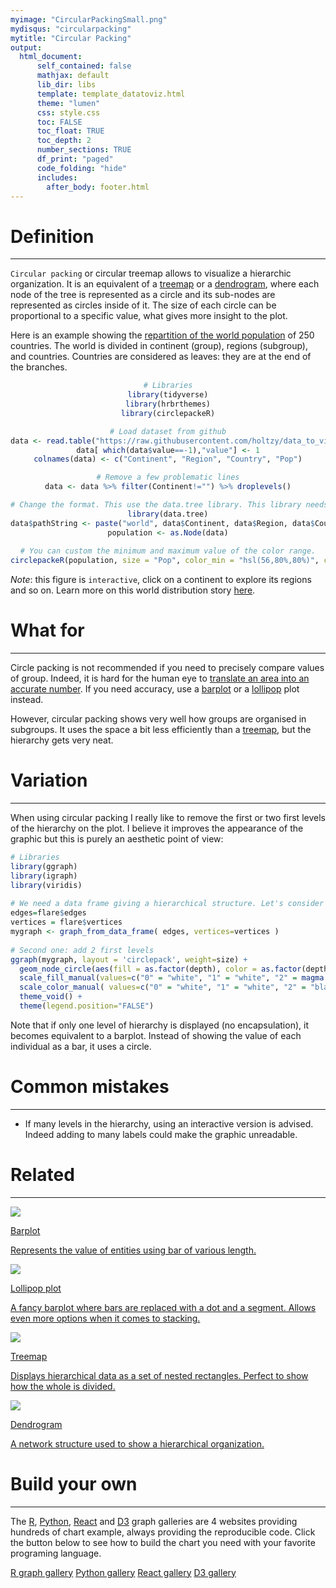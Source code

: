 ```yaml
---
myimage: "CircularPackingSmall.png"
mydisqus: "circularpacking"
mytitle: "Circular Packing"
output:
  html_document:
      self_contained: false    
      mathjax: default
      lib_dir: libs
      template: template_datatoviz.html
      theme: "lumen"
      css: style.css
      toc: FALSE
      toc_float: TRUE
      toc_depth: 2
      number_sections: TRUE
      df_print: "paged"
      code_folding: "hide"
      includes: 
        after_body: footer.html
---
```



<div class="mycontent">




# Definition {#definition}
***

`Circular packing` or circular treemap allows to visualize a hierarchic organization. It is an equivalent of a [treemap](https://www.data-to-viz.com/graph/treemap.html) or a [dendrogram](https://www.data-to-viz.com/graph/dendrogram.html), where each node of the tree is represented as a circle and its sub-nodes are represented as circles inside of it. The size of each circle can be proportional to a specific value, what gives more insight to the plot.  

Here is an example showing the [repartition of the world population](https://www.data-to-viz.com/story/SevCatOneNumNestedOneObsPerGroup.html) of 250 countries. The world is divided in continent (group), regions (subgroup), and countries. Countries are considered as leaves: they are at the end of the branches.

<center>

```r
# Libraries
library(tidyverse)
library(hrbrthemes)
library(circlepackeR)

# Load dataset from github
data <- read.table("https://raw.githubusercontent.com/holtzy/data_to_viz/master/Example_dataset/11_SevCatOneNumNestedOneObsPerGroup.csv", header=T, sep=";")
data[ which(data$value==-1),"value"] <- 1
colnames(data) <- c("Continent", "Region", "Country", "Pop")

# Remove a few problematic lines
data <- data %>% filter(Continent!="") %>% droplevels()

# Change the format. This use the data.tree library. This library needs a column that looks like root/group/subgroup/..., so I build it
library(data.tree)
data$pathString <- paste("world", data$Continent, data$Region, data$Country, sep = "/")
population <- as.Node(data)
 
# You can custom the minimum and maximum value of the color range.
circlepackeR(population, size = "Pop", color_min = "hsl(56,80%,80%)", color_max = "hsl(341,30%,40%)")
```


</center>

*Note*: this figure is `interactive`, click on a continent to explore its regions and so on. Learn more on this world distribution story [here](https://www.data-to-viz.com/story/SevCatOneNumNestedOneObsPerGroup.html).




# What for
***

Circle packing is not recommended if you need to precisely compare values of group. Indeed, it is hard for the human eye to [translate an area into an accurate number](https://www.data-to-viz.com/caveat/area_hard.html). If you need accuracy, use a [barplot](https://www.data-to-viz.com/graph/barplot.html) or a [lollipop](https://www.data-to-viz.com/graph/lollipop.html) plot instead.  

However, circular packing shows very well how groups are organised in subgroups. It uses the space a bit less efficiently than a [treemap](https://www.data-to-viz.com/graph/treemap.html), but the hierarchy gets very neat.




# Variation {#variation}
***

When using circular packing I really like to remove the first or two first levels of the hierarchy on the plot. I believe it improves the appearance of the graphic but this is purely an aesthetic point of view:

```r
# Libraries
library(ggraph)
library(igraph)
library(viridis)
 
# We need a data frame giving a hierarchical structure. Let's consider the flare dataset:
edges=flare$edges
vertices = flare$vertices
mygraph <- graph_from_data_frame( edges, vertices=vertices )
 
# Second one: add 2 first levels
ggraph(mygraph, layout = 'circlepack', weight=size) + 
  geom_node_circle(aes(fill = as.factor(depth), color = as.factor(depth) )) +
  scale_fill_manual(values=c("0" = "white", "1" = "white", "2" = magma(4)[2], "3" = magma(4)[3], "4"=magma(4)[4])) +
  scale_color_manual( values=c("0" = "white", "1" = "white", "2" = "black", "3" = "black", "4"="black") ) +
  theme_void() + 
  theme(legend.position="FALSE")
```

Note that if only one level of hierarchy is displayed (no encapsulation), it becomes equivalent to a barplot. Instead of showing the value of each individual as a bar, it uses a circle.


# Common mistakes {#mistake}
***

- If many levels in the hierarchy, using an interactive version is advised. Indeed adding to many labels could make the graphic unreadable.

# Related {#related}
***

<div class="row">
  <div class="col-lg-3 col-md-6 col-sm-6">
  <a href="http://www.data-to-viz.com/graph/barplot.html" class="btn btn-primary mybtnrelated" style="margin-bottom:4px;white-space: normal !important;">
  <img  src="https://github.com/holtzy/data_to_viz/raw/master/img/section/BarSmall.png">
  <p class="mytitlerelated">Barplot</p>
  <p class="mytextrelated">Represents the value of entities using bar of various length.</p>
  </a>
  </div>
  <div class="col-lg-3 col-md-6 col-sm-6">
  <a href="http://www.data-to-viz.com/graph/lollipop.html" class="btn btn-primary mybtnrelated" style="margin-bottom:4px;white-space: normal !important;">
  <img  src="https://github.com/holtzy/data_to_viz/raw/master/img/section/LollipopSmall.png">
  <p class="mytitlerelated">Lollipop plot</p>
  <p class="mytextrelated">A fancy barplot where bars are replaced with a dot and a segment. Allows even more options when it comes to stacking.</p>
  </a>
  </div>
  <div class="col-lg-3 col-md-6 col-sm-6">
  <a href="http://www.data-to-viz.com/graph/treemap.html" class="btn btn-primary mybtnrelated" style="margin-bottom:4px;white-space: normal !important;">
  <img  src="https://github.com/holtzy/data_to_viz/raw/master/img/section/TreeSmall.png">
  <p class="mytitlerelated">Treemap</p>
  <p class="mytextrelated">Displays hierarchical data as a set of nested rectangles. Perfect to show how the whole is divided.</p>
  </a>
  </div>
  <div class="col-lg-3 col-md-6 col-sm-6">
  <a href="http://www.data-to-viz.com/graph/dendrogram.html" class="btn btn-primary mybtnrelated" style="margin-bottom:4px;white-space: normal !important;">
  <img  src="https://github.com/holtzy/data_to_viz/raw/master/img/section/DendrogramSmall.png">
  <p class="mytitlerelated">Dendrogram</p>
  <p class="mytextrelated">A network structure used to show a hierarchical organization.</p>
  </a>
  </div>
</div>



# Build your own {#code}
***

The [R](https://r-graph-gallery.com/circle-packing.html), [Python](https:/python-graph-gallery.com/circular-packing/), [React](https://www.react-graph-gallery.com/circular-packing) and [D3](https://d3-graph-gallery.com/circularpacking.html) graph galleries are 4 websites providing hundreds of chart example, always providing the reproducible code. Click the button below to see how to build the chart you need with your favorite programing language.

<p>
<a href="https://r-graph-gallery.com/circle-packing.html" class="btn btn-primary">R graph gallery</a>
<a href="https://python-graph-gallery.com/circular-packing/" class="btn btn-primary">Python gallery</a>
<a href="https://www.react-graph-gallery.com/circular-packing" class="btn btn-primary">React gallery</a>
<a href="https://d3-graph-gallery.com/circularpacking.html" class="btn btn-primary">D3 gallery</a>
</p>




</div>














